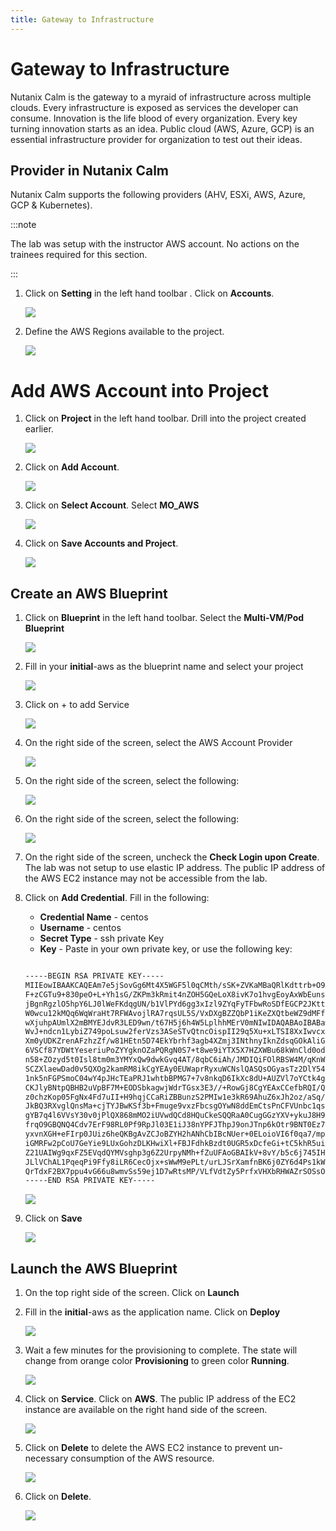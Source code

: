 ```yaml
---
title: Gateway to Infrastructure
---
```


# Gateway to Infrastructure

Nutanix Calm is the gateway to a myraid of infrastructure across multiple clouds. Every infrastructure is exposed as services the developer can
consume. Innovation is the life blood of every organization. Every key turning innovation starts as an idea. Public cloud (AWS, Azure, GCP) is
an essential infrastructure provider for organization to test out their ideas.

## Provider in Nutanix Calm

Nutanix Calm supports the following providers (AHV, ESXi, AWS, Azure, GCP & Kubernetes). 

:::note

The lab was setup with the instructor AWS account. No actions on the trainees required for this section.

:::

1.  Click on **Setting** in the left hand toolbar . Click on **Accounts**.

    ![](images/Calm_Providers.png)

2.  Define the AWS Regions available to the project.

    ![](images/AWS_Region.png)

# Add AWS Account into Project

1.  Click on **Project** in the left hand toolbar. Drill into the project created earlier.

    ![](images/project_list.png)

2.  Click on **Add Account**.

    ![](images/Project_Detail2.png)

3.  Click on **Select Account**. Select **MO_AWS**

    ![](images/Add_AWS_Account.png)

4.  Click on **Save Accounts and Project**.

    ![](images/AWS_Account_Detail.png)

## Create an AWS Blueprint

1.  Click on **Blueprint** in the left hand toolbar. Select the
    **Multi-VM/Pod Blueprint**

    ![](images/Create_Bp.png)

2.  Fill in your **initial**-aws as the blueprint name and select your
    project

    ![](images/bp_project.png)

3.  Click on + to add Service

    ![](images/add_service.png)

4.  On the right side of the screen, select the AWS Account Provider

    ![](images/Select_Account.png)

5.  On the right side of the screen, select the following:

    ![](images/aws_service_detail.png)

6.  On the right side of the screen, select the following:

    ![](images/AWS_Account_Detail2.png)

7.  On the right side of the screen, uncheck the **Check Login upon
    Create**. The lab was not setup to use elastic IP address. The
    public IP address of the AWS EC2 instance may not be accessible from
    the lab.

8.  Click on **Add Credential**. Fill in the following:

    - **Credential Name** - centos
    - **Username** - centos
    - **Secret Type** - ssh private Key
    - **Key** - Paste in your own private key, or use the following key:

    ```bash

    -----BEGIN RSA PRIVATE KEY-----
    MIIEowIBAAKCAQEAm7e5jSovGg6Mt4X5WGF5l0qCMth/sSK+ZVKaMBaQRlKdttrb+O93mTOxXXga
    F+zCGTu9+830peO+L+Yh1sG/ZKPm3kRmit4nZOH5GQeLoX8ivK7o1hvgEoyAxWbEuns39U54/+6J
    jBgnRgzlO5hpY6LJ0lWeFKdqgUN/b1VlPYd6gg3xIzl9ZYqFyTFbwRoSDfEGCP2JKttzpsgIeDBz
    W0wcu12kMQq6WqWraHt7RFWAvojlRA7rqsUL5S/VxDXgBZZQbP1iKeZXQtbeWZ9dMFf/TXvwwpMw
    wXjuhpAUmlX2mBMYEJdvR3LED9wn/t67H5j6h4W5LplhhMErV0mNIwIDAQABAoIBABawTWPpKpXE
    WvJ+ndcn1LybiZ749poLsuw2ferVzs3ASeSTvQtncOispII29q5Xu+xLTSI8XxIwvcxi3rlY35c9
    Xm0yUDKZrenAFzhzZf/w81HEtn5D74EkYbrhf3agb4XZmj3INthnyIknZdsqGOkAliGEghUGU7lj
    6VSCf87YDWtYeseriuPoZYYgknOZaPQRgN0S7+t8we9iYTX5X7HZXWBu68kWnCld0odz0K2BcVzy
    n58+ZOzyd5t0Isl8tm0m3YMYxQw9dwkGvq4AT/8qbC6iAh/JMDIQiFOlRBSW4M/qKnWkXiwdloxC
    SCZXlaewDad0v5QXOg2kamRM8ikCgYEAy0EUWaprRyxuWCNslQASQsOGyasTz2DlY545xPp2qzxC
    1nk5nFGPSmoC04wY4pJHcTEaPRJ1whtbBPMG7+7v8nkqD6IkXc8dU+AUZVl7oYCtk4gMev5Y5t2N
    CKJlyBNtpQBHB2uVpBF7M+EODSbkagwjWdrTGsx3E3//+RowGj8CgYEAxCCefbRQI/Q61hoQXMzG
    z0chzKop05FgNx4Fd7uII+H9hqjCCaRiZBBunzS2PMIw1e3kR69AhuZ6xJh2oz/aSq/bTivPA2qC
    JkBQ3RXvglQnsMa+cjTYJBwKSf3b+Fmuge9vxzFbcsgOYwN8ddEmCtsPnCFVUnbc1qsDF5I8bB0C
    gYB7q4l6VVsY30v0jPlQX868mMO2iUVwdQCd8HQuCkeSQQRaA0CugGGzYXV+ykuJ8H9PvBS+/DBy
    frqO9GBQNQ4Cdv7ErF98RL0Pf9RpJl03E1iJ38nYPFJThpJ9onJTnp6kOtr9BNT0Ez7nfhRSpEtu
    yxvnXGH+eFIrp0JUiz6heQKBgAvZCJoBZYH2hANhCbIBcNUer+0ELoioVI6f0qa7/mpkgYM7+JTK
    iGMRFw2pCoU7GeYie9LUxGohzDLKHwiXl+FBJFdhkBzdt0UGR5xDcfeGi+tC5khR5uivhPOZUUt8
    Z21UAIWg9qxFZ5EVqdQYMVsghp3g6Z2UrpyNMh+fZuUFAoGBAIkV+8vY/b5c6j745IHTBOQIyqfH
    JLlVChAL1PqeqPi9Ffy8iLR6CecOjx+sWwM9ePLt/urLJSrXamfnBK6j0ZY6d4Ps1kWSRIYIECqa
    QrTdxF2BX7ppu4vG66u8wmvSs59ej1D7wRtsMP/VLfVdtZy5PrfxVHXbRHWAZrSOSsOb
    -----END RSA PRIVATE KEY-----
    ```

    ![](images/add_credential.png)

1.  Click on **Save**

    ![](images/Save_Bp.png)

## Launch the AWS Blueprint

1.  On the top right side of the screen. Click on **Launch**

2.  Fill in the **initial**-aws as the application name. Click on **Deploy**

    ![](images/Launch_Bp.png)

3.  Wait a few minutes for the provisioning to complete. The state will change from orange color **Provisioning** to green color **Running**.

    ![](images/application_complete.png)

4.  Click on **Service**. Click on **AWS**. The public IP address of the EC2 instance are available on the right hand side of the screen.

    ![](images/app_service_detail.png)

5.  Click on **Delete** to delete the AWS EC2 instance to prevent un-necessary consumption of the AWS resource.

    ![](images/delete_aws_app.png)

6.  Click on **Delete**.

    ![](images/delete_confirmation.png)
